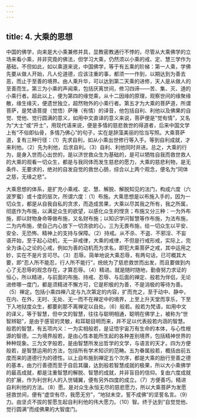 ```yaml
---
---
---
```

title: 4. 大乘的思想
---




中国的佛学，向来是大小乘兼修并具，显教密教通行不悖的，尽管从大乘佛学的立场来看小乘，并非究竟的佛法，但学习大乘，仍然须以小乘的戒、定、慧三学作为基础，不但如此，如以乘道来说，中国佛学，等于有五乘的阶梯：第一人乘，学佛先要从做人开始，凡人伦道德，应该注重的事，都须一一作到，以期达到为善去恶，而止于至善的境界。由人乘升华，可以达到第二天乘的进修，天人是从做人的至善而生。第三为小乘的声闻乘，包括厌离世间，修习四谛——苦、集、灭、道的小乘行者。超此以上，便为第四的缘觉乘，从十二因缘的原理，观察世间的缘聚缘散，缘生缘灭，便遗世独立，超然物外的小乘行者。第五才为大乘的菩萨道，所谓菩萨，是梵语菩提（觉悟）萨陲（有情）的译音，他包括自利、利他以及佛果的自觉、觉他、觉行圆满的意义，如用中文直译的意义来说，菩萨便是“觉有情”，又名为“大士”或“开士”，用现代语来说，便是多情的慈悲救世的得道者，后来中国文学上有“不俗即仙骨，多情乃佛心”的句子，实在是辞藻美丽的恰当写照。大乘菩萨道，复有三种行径：（1）先求自利，如从小乘出世修行等入手。等到自利成就，才来利他。（2）先为利他，后求自利。（3）自利、利他同时并进。总之，大乘的行为，是身入世而心出世的，是以济世救众生为基础的，是可以牺牲自我而救世救人的大乘的观看一切众生，都是与我同体而发生慈悲的愿力，大乘的慈悲利物，是无条件、无要求的，绝对的自发自觉的救世心肠，综合以上两个观念，便名为“同体之慈，无缘之悲”。

大乘思想的体系，是扩充小乘戒、定、慧、解脱、解脱知见的法门，构成六度（六波罗蜜）或十度的层次，所谓六度：（1）布施。大乘思想是以布施入手的，因为一切众生，都是从自我自私的贪求，而造成苦果，大乘以尽其我之所有，我之所属，彻底作为布施，以满足众生的欲望，以感化众生的悭贪；布施又分三种：一为外布施，即以财物身命等做布施，又名财布施；以知识学问智慧等作布施，为法布施，二为内布施，使自己内心放下一切贪欲的心，三为无畏布施，给一切众生以平安、安全、无恐怖、精神上的支持与保障。（2）持戒。从不杀、不盗、不邪淫、不妄语开始，至于起心动机，无一非戒律，大乘的戒律，不但是行戒形戒，实际上，完全为诛心之论的心戒，例如为善的动机而为求名，即犯大乘菩萨之戒，其中运用之妙，实在不是片言可尽。（3）忍辱。简单地说大乘忍辱，有两句话，已可概其大要，即“忍人所不能忍，行人所不能行”，统统为了慈悲救世而出发，而且要做到内心了无忍辱的观念存在，才算忍辱。（4）精进。就是随时随地，勤奋努力求证的恒心，所以精进，与前面的布施、持戒、忍辱、与后面的禅定、般若为伴侣，无论进修哪一度门，都是须精进不懈方可，它是积极的为善，不是消极的等待为善。（5）禅定。包括小乘四禅八定与九次第定的内容，扩而充之，至于动中、静中，在内、在外，无时、无处、无一而不在禅定中的境界，上至上升天堂而享乐，下至下入地狱度众生，都要刹那不离禅定以自处。（6）般若。般若为梵语，如用中文的译义，等于智慧，但中文的智慧，往往与聪明相通，聪明在佛学上，被称为“世智辨聪”，是由于感官的灵敏，和耳聪目明而来，并不足以代表般若内涵的智慧。般若的智慧，有五项内义：一为实相般若，是证悟宇宙万有生命的本体，与心性根源的智德。二为境界般若，是由心性本能所生起的各种差别境界，包括精神世界的种种现象。三为文字般若，是由智慧所发出哲学的文学，与语言的天才。四为方便般若，是智慧运用的方法，包括所有学术知识的范畴。五为眷属般若，概括由前五度而来的道德行为的德性。以上自布施到禅定五个次序，都是大乘的励行至善之德的基本，由力行善德而至于自启其牖，达到般若智慧成就的极果，所以大小乘佛学的最高成就，都是注重智慧的解脱、智慧的成就，并非盲目的信仰。复由六度成就的扩展，作为利世利人的入世辅翼，便有另外四度的成立。（7）方便善巧。精进自利利他的方法。（8）愿。是对众生永恒无尽的慈悲愿力，所以大乘菩萨为发愿拯救世间，便有“虚空有尽，我愿无穷”，“地狱未空，誓不成佛”的坚誓名言。（9）力。由坚贞不拔的誓愿生起自利利他的伟大愿力。（10）智。终于达到“自觉觉他、觉行圆满”而成佛果的大智度门。